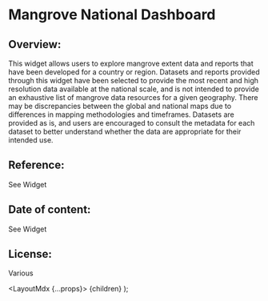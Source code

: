 
# Mangrove National Dashboard

## Overview:

This widget allows users to explore mangrove extent data and reports that have been developed for a country or region. Datasets and reports provided through this widget have been selected to provide the most recent and high resolution data available at the national scale, and is not intended to provide an exhaustive list of mangrove data resources for a given geography.  There may be discrepancies between the global and national maps due to differences in mapping methodologies and timeframes. Datasets are provided as is, and users are encouraged to consult the metadata for each dataset to better understand whether the data are appropriate for their intended use. 

## Reference:

See Widget

## Date of content:

See Widget

## License:

Various
  

  <LayoutMdx {...props}>
    {children}
  </LayoutMdx>
);
